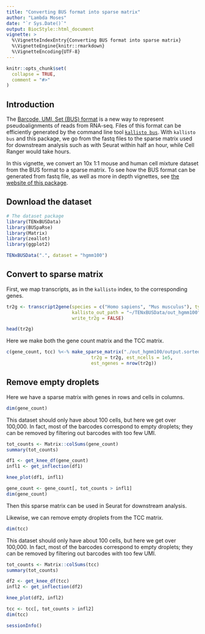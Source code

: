 ```yaml
---
title: "Converting BUS format into sparse matrix"
author: "Lambda Moses"
date: "`r Sys.Date()`"
output: BiocStyle::html_document
vignette: >
  %\VignetteIndexEntry{Converting BUS format into sparse matrix}
  %\VignetteEngine{knitr::rmarkdown}
  %\VignetteEncoding{UTF-8}
---
```


```r
knitr::opts_chunk$set(
  collapse = TRUE,
  comment = "#>"
)
```

## Introduction
The [Barcode, UMI, Set (BUS) format](https://www.biorxiv.org/content/early/2018/11/21/472571) is a new way to represent pseudoalignments of reads from RNA-seq. Files of this format can be efficiently generated by the command line tool [`kallisto bus`](https://pachterlab.github.io/kallisto/manual). With `kallisto bus` and this package, we go from the fastq files to the sparse matrix used for downstream analysis such as with Seurat within half an hour, while Cell Ranger would take hours. 

In this vignette, we convert an 10x 1:1 mouse and human cell mixture dataset from the BUS format to a sparse matrix. To see how the BUS format can be generated from fastq file, as well as more in depth vignettes, see [the website of this package](https://bustools.github.io/BUS_notebooks_R/index.html).

## Download the dataset
```r
# The dataset package
library(TENxBUSData)
library(BUSpaRse)
library(Matrix)
library(zeallot)
library(ggplot2)
```

```r
TENxBUSData(".", dataset = "hgmm100")
```

## Convert to sparse matrix
First, we map transcripts, as in the `kallisto` index, to the corresponding genes. 
```r
tr2g <- transcript2gene(species = c("Homo sapiens", "Mus musculus"), type = "vertebrate",
                        kallisto_out_path = "~/TENxBUSData/out_hgmm100", ensembl_version = 99,
                        write_tr2g = FALSE)
```

```r
head(tr2g)
```

Here we make both the gene count matrix and the TCC matrix.
```r
c(gene_count, tcc) %<-% make_sparse_matrix("./out_hgmm100/output.sorted.txt",
                               tr2g = tr2g, est_ncells = 1e5,
                               est_ngenes = nrow(tr2g))
```

## Remove empty droplets
Here we have a sparse matrix with genes in rows and cells in columns.
```r
dim(gene_count)
```

This dataset should only have about 100 cells, but here we get over 100,000. In fact, most of the barcodes correspond to empty droplets; they can be removed by filtering out barcodes with too few UMI.

```r
tot_counts <- Matrix::colSums(gene_count)
summary(tot_counts)
```

```r
df1 <- get_knee_df(gene_count)
infl1 <- get_inflection(df1)
```

```r
knee_plot(df1, infl1)
```

```r
gene_count <- gene_count[, tot_counts > infl1]
dim(gene_count)
```

Then this sparse matrix can be used in Seurat for downstream analysis.

Likewise, we can remove empty droplets from the TCC matrix.
```r
dim(tcc)
```

This dataset should only have about 100 cells, but here we get over 100,000. In fact, most of the barcodes correspond to empty droplets; they can be removed by filtering out barcodes with too few UMI.

```r
tot_counts <- Matrix::colSums(tcc)
summary(tot_counts)
```

```r
df2 <- get_knee_df(tcc)
infl2 <- get_inflection(df2)
```

```r
knee_plot(df2, infl2)
```

```r
tcc <- tcc[, tot_counts > infl2]
dim(tcc)
```

```r
sessionInfo()
```

